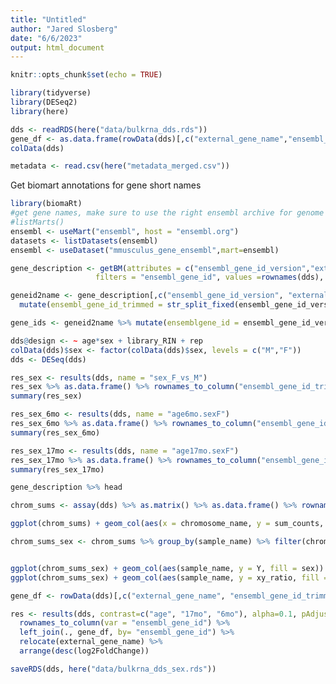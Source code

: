 ```yaml
---
title: "Untitled"
author: "Jared Slosberg"
date: "6/6/2023"
output: html_document
---
```


```r
knitr::opts_chunk$set(echo = TRUE)
```

```r
library(tidyverse)
library(DESeq2)
library(here)
```


```r
dds <- readRDS(here("data/bulkrna_dds.rds"))
gene_df <- as.data.frame(rowData(dds)[,c("external_gene_name","ensembl_gene_id_trimmed")])
colData(dds)

metadata <- read.csv(here("metadata_merged.csv"))
```

Get biomart annotations for gene short names
```r
library(biomaRt)
#get gene names, make sure to use the right ensembl archive for genome used for alignment
#listMarts() 
ensembl <- useMart("ensembl", host = "ensembl.org")
datasets <- listDatasets(ensembl)
ensembl <- useDataset("mmusculus_gene_ensembl",mart=ensembl)

gene_description <- getBM(attributes = c("ensembl_gene_id_version","external_gene_name","description","chromosome_name","start_position","end_position"),
                   filters = "ensembl_gene_id", values =rownames(dds),  mart = ensembl)

geneid2name <- gene_description[,c("ensembl_gene_id_version", "external_gene_name")] %>% 
  mutate(ensembl_gene_id_trimmed = str_split_fixed(ensembl_gene_id_version, "\\.", 2) %>% .[,1])

gene_ids <- geneid2name %>% mutate(ensemblgene_id = ensembl_gene_id_version)

```

```r
dds@design <- ~ age*sex + library_RIN + rep
colData(dds)$sex <- factor(colData(dds)$sex, levels = c("M","F"))
dds <- DESeq(dds)

```

```r
res_sex <- results(dds, name = "sex_F_vs_M")
res_sex %>% as.data.frame() %>% rownames_to_column("ensembl_gene_id_trimmed") %>% left_join(gene_description) %>% filter(padj < 0.05) %>% head
summary(res_sex)

res_sex_6mo <- results(dds, name = "age6mo.sexF")
res_sex_6mo %>% as.data.frame() %>% rownames_to_column("ensembl_gene_id_trimmed") %>% left_join(gene_description) %>% filter(padj < 0.05) %>% head
summary(res_sex_6mo)

res_sex_17mo <- results(dds, name = "age17mo.sexF")
res_sex_17mo %>% as.data.frame() %>% rownames_to_column("ensembl_gene_id_trimmed") %>% left_join(gene_description) %>% filter(padj < 0.05) %>% head
summary(res_sex_17mo)
```
```r
gene_description %>% head

chrom_sums <- assay(dds) %>% as.matrix() %>% as.data.frame() %>% rownames_to_column(var = "ensembl_gene_id_trimmed") %>% left_join(gene_description[,c("ensembl_gene_id_trimmed","chromosome_name")]) %>% pivot_longer(!c(ensembl_gene_id_trimmed, chromosome_name), names_to = "sample_name", values_to = "counts") %>% left_join(metadata) %>% group_by(sex,sample_name, chromosome_name) %>% summarise(sum_counts = sum(counts)) %>% mutate(chromosome_name = factor(chromosome_name, levels = c(1:19, "MT", "X","Y")))

ggplot(chrom_sums) + geom_col(aes(x = chromosome_name, y = sum_counts, fill = sex, group = sex))

chrom_sums_sex <- chrom_sums %>% group_by(sample_name) %>% filter(chromosome_name %in% c("X","Y")) %>% pivot_wider(names_from = chromosome_name, values_from = sum_counts) %>% mutate(xy_ratio = X/Y)


ggplot(chrom_sums_sex) + geom_col(aes(sample_name, y = Y, fill = sex)) + ylab("counts mapped to Y chromosome") + theme(axis.text.x = element_text(angle = 90))
ggplot(chrom_sums_sex) + geom_col(aes(sample_name, y = xy_ratio, fill = sex)) + ylab("ratio of X counts / Y counts") + theme(axis.text.x = element_text(angle = 90))
```
```r
gene_df <- rowData(dds)[,c("external_gene_name", "ensembl_gene_id_trimmed")] %>% as.data.frame() %>% transmute(external_gene_name = external_gene_name, ensembl_gene_id = ensembl_gene_id_trimmed)

res <- results(dds, contrast=c("age", "17mo", "6mo"), alpha=0.1, pAdjustMethod="BH", parallel=TRUE, tidy = F) %>% as.data.frame() %>%
  rownames_to_column(var = "ensembl_gene_id") %>%
  left_join(., gene_df, by= "ensembl_gene_id") %>%
  relocate(external_gene_name) %>%
  arrange(desc(log2FoldChange))

```

```r
saveRDS(dds, here("data/bulkrna_dds_sex.rds"))
```

